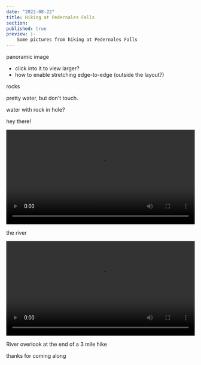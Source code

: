 ```yaml
---
date: "2022-08-22"
title: Hiking at Pedernales Falls
section: 
published: true
preview: |- 
    Some pictures from hiking at Pedernales Falls
---
```


panoramic image
- click into it to view larger?
- how to enable stretching edge-to-edge (outside the layout?)

<CenteredImage
    src="https://meddlin-web.s3.us-east-2.amazonaws.com/2022-08-23_pedernales-falls/IMG_2746__q15.webp"
    width="11094"
    height="3786"
    alt=""
    caption=""
/>

rocks

<CenteredImage
    src="https://meddlin-web.s3.us-east-2.amazonaws.com/2022-08-23_pedernales-falls/IMG_2753__q50.webp"
    width="4032"
    height="3024"
    alt="Large boulders with rounded divets texture stretching from foreground to background"
    caption="These boulders are IN the riverbed! At least 8-10 ft tall." />

pretty water, but don't touch.

<CenteredImage
    src="https://meddlin-web.s3.us-east-2.amazonaws.com/2022-08-23_pedernales-falls/IMG_2763__q50.webp"
    width="4032"
    height="3024"
    alt="Wide-angle shot of blue-green colorful large puddle in dried riverbed."
    caption="A single red chair...for reading." />

water with rock in hole?

<CenteredImage
    src="https://meddlin-web.s3.us-east-2.amazonaws.com/2022-08-23_pedernales-falls/IMG_2768__q50.webp"
    width="4032"
    height="3024"
    alt="Shallow gorge in riverbed filled with blue-green water beneath an escarpment."
    caption="That is a hole, in the side of a cliff...with a boulder in it. How?!"
/>

hey there!

<CenteredImage
    src="https://meddlin-web.s3.us-east-2.amazonaws.com/2022-08-23_pedernales-falls/IMG_2776__q50.webp"
    width="4032"
    height="3024"
    alt="Closeup shot of a small, brown and grey striped lizard on a rock."
    caption="It was so cool to catch this little on up close!"
/>

<Video
    src="https://meddlin-web.s3.us-east-2.amazonaws.com/2022-08-23_pedernales-falls/lizard.webm"
    width="100%" />

the river

<Video 
    src="https://meddlin-web.s3.us-east-2.amazonaws.com/2022-08-23_pedernales-falls/pedernales-water.webm" 
    width="100%" />

River overlook at the end of a 3 mile hike

<CenteredImage
    src="https://meddlin-web.s3.us-east-2.amazonaws.com/2022-08-23_pedernales-falls/IMG_2784__q50.webp"
    width="4032"
    height="3024"
    alt="From the top of a cliff, looking out over trees flowing into the hill country with a river below."
    caption="River Overlook"
/>

thanks for coming along

<CenteredImage
    src="https://meddlin-web.s3.us-east-2.amazonaws.com/2022-08-23_pedernales-falls/IMG_2786.JPG"
    width="3024"
    height="4032"
    alt="Picture of me!--the author. From the top of the river overlook."
    caption="Finally made it!"
/>